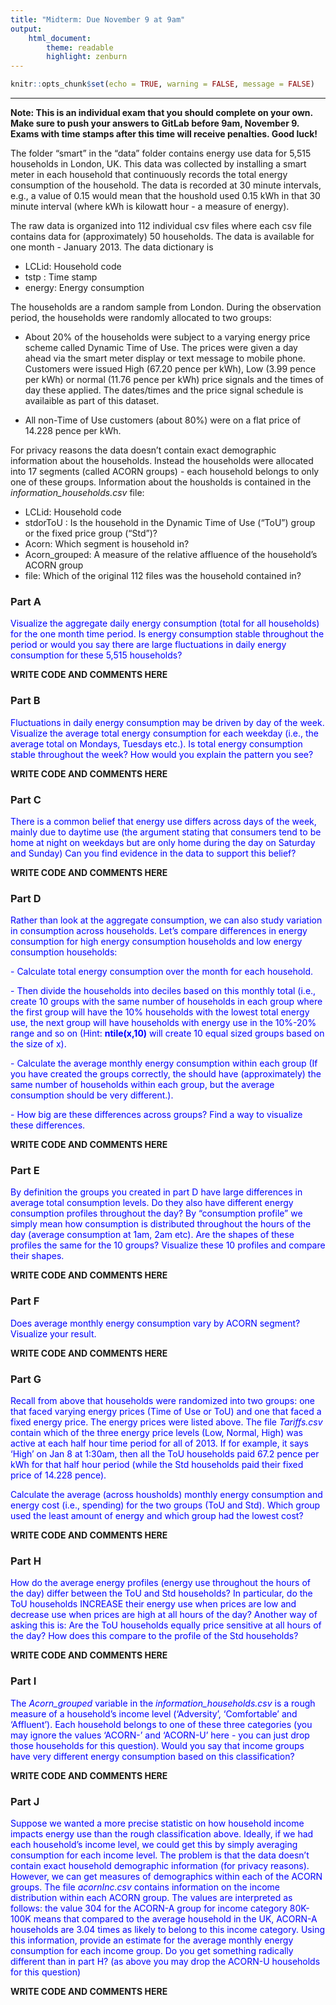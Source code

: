 ---
title: "Midterm: Due November 9 at 9am"
output:
    html_document:
        theme: readable
        highlight: zenburn
---

```{r setup, include=FALSE}
knitr::opts_chunk$set(echo = TRUE, warning = FALSE, message = FALSE)
```

--- 
**Note: This is an individual exam that you should complete on your own. Make sure to push your answers to GitLab before 9am, November 9. Exams with time stamps after this time will receive penalties. Good luck!**


The folder "smart" in the "data" folder contains energy use data for 5,515 households in London, UK. This data was collected by installing a smart meter in each household that continuously records the total energy consumption of the household. The data is recorded at 30 minute intervals, e.g., a value of 0.15 would mean that the houshold used 0.15 kWh in that 30 minute interval (where kWh is kilowatt hour - a measure of energy). 

The raw data is organized into 112 individual csv files where each csv file contains data for (approximately) 50 households. The data is available for one month - January 2013. The data dictionary is 

- LCLid: Household code
- tstp : Time stamp 
- energy: Energy consumption

The households are a random sample from London. During the observation period, the households were randomly allocated to two groups: 

- About 20% of the households were subject to a varying energy price scheme called Dynamic Time of Use. The prices were given a day ahead via the smart meter display or text message to mobile phone. Customers were issued High (67.20 pence per kWh), Low (3.99 pence per kWh) or normal (11.76 pence per kWh) price signals and the times of day these applied. The dates/times and the price signal schedule is availaible as part of this dataset. 

- All non-Time of Use customers (about 80%) were on a flat price of 14.228 pence per kWh. 

For privacy reasons the data doesn't contain exact demographic information about the households. Instead the households were allocated into 17 segments (called ACORN groups) - each household belongs to only one of these groups. Information about the housholds is contained in the _information_households.csv_ file:

- LCLid: Household code
- stdorToU : Is the household in the Dynamic Time of Use ("ToU") group or the fixed price group ("Std")?
- Acorn: Which segment is household in?
- Acorn_grouped: A measure of the relative affluence of the household's ACORN group
- file: Which of the original 112 files was the household contained in?


### Part A

<span style="color:blue">
Visualize the aggregate daily energy consumption (total for all households) for the one month time period. Is energy consumption stable throughout the period or would you say there are large fluctuations in daily energy consumption for these 5,515 households?
</span>

**WRITE CODE AND COMMENTS HERE**


### Part B

<span style="color:blue">
Fluctuations in daily energy consumption may be driven by day of the week. Visualize the average total energy consumption for each weekday (i.e., the average total on Mondays, Tuesdays etc.). Is total energy consumption stable throughout the week? How would you explain the pattern you see?
</span>



**WRITE CODE AND COMMENTS HERE**


### Part C

<span style="color:blue">
There is a common belief that energy use differs across days of the week, mainly due to daytime use (the argument stating that consumers tend to be home at night on weekdays but are only home during the day on Saturday and Sunday) Can you find evidence in the data to support this belief?
</span>


**WRITE CODE AND COMMENTS HERE**


### Part D
<span style="color:blue">
Rather than look at the aggregate consumption, we can also study variation in consumption across households. Let's compare differences in energy consumption for high energy consumption households and low energy consumption households: 
</span>

<span style="color:blue">
-  Calculate total energy consumption over the month for each household. 
</span>

<span style="color:blue">
- Then divide the households into deciles based on this monthly total (i.e., create 10 groups with the same number of households in each group where the first group will have the 10% households with the lowest total energy use, the next group will have households with energy use in the 10%-20% range and so on (Hint: **ntile(x,10)** will create 10 equal sized groups based on the size of x). 
</span>

<span style="color:blue">
- Calculate the average monthly energy consumption within each group (If you have created the groups correctly, the should have (approximately) the same number of households within each group, but the average consumption should be very different.). 
</span>

<span style="color:blue">
- How big are these differences across groups? Find a way to visualize these differences.
</span>


**WRITE CODE AND COMMENTS HERE**


### Part E

<span style="color:blue">
By definition the groups you created in part D have large differences in average total consumption levels. Do they also have different energy consumption profiles throughout the day? By "consumption profile" we simply mean how consumption is distributed throughout the hours of the day (average consumption at 1am, 2am etc). Are the shapes of these profiles the same for the 10 groups? Visualize these 10 profiles and compare their shapes.  
</span>


**WRITE CODE AND COMMENTS HERE**


### Part F

<span style="color:blue">
Does average monthly energy consumption vary by ACORN segment? Visualize your result.
</span>


**WRITE CODE AND COMMENTS HERE**


### Part G

<span style="color:blue">
Recall from above that households were randomized into two groups: one that faced varying energy prices (Time of Use or ToU) and one that faced a fixed energy price. The energy prices were listed above. The file *Tariffs.csv* contain which of the three energy price levels (Low, Normal, High) was active at each half hour time period for all of 2013. If for example, it says 'High' on Jan 8 at 1:30am, then all the ToU households paid 67.2 pence per kWh for that half hour period (while the Std households paid their fixed price of 14.228 pence).
</span>

<span style="color:blue">
Calculate the average (across housholds) monthly energy consumption and energy cost (i.e., spending) for the two groups (ToU and Std). Which group used the least amount of energy and which group had the lowest cost? 
</span>



**WRITE CODE AND COMMENTS HERE**


### Part H

<span style="color:blue">
How do the average energy profiles (energy use throughout the hours of the day) differ between the ToU and Std households? In particular, do the ToU households INCREASE their energy use when prices are low and decrease use when prices are high at all hours of the day? Another way of asking this is: Are the ToU households equally price sensitive at all hours of the day? How does this compare to the profile of the Std households?  
</span>


**WRITE CODE AND COMMENTS HERE**


### Part I

<span style="color:blue">
The *Acorn_grouped* variable in the _information_households.csv_ is a rough measure of a household's income level ('Adversity', 'Comfortable' and 'Affluent'). Each household belongs to one of these three categories (you may ignore the values 'ACORN-' and 'ACORN-U' here - you can just drop those households for this question). Would you say that income groups have very different energy consumption based on this classification? 
</span>


**WRITE CODE AND COMMENTS HERE**

### Part J

<span style="color:blue">
Suppose we wanted a more precise statistic on how household income impacts energy use than the rough classification above. Ideally, if we had each household's income level, we could get this by simply averaging consumption for each income level. The problem is that the data doesn't contain exact household demographic information (for privacy reasons). However, we can get measures of demographics within each of the ACORN groups. The file *acornInc.csv* contains information on the income distribution within each ACORN group. The values are interpreted as follows: the value 304 for the ACORN-A group for income category 80K-100K means that compared to the average household in the UK, ACORN-A households are 3.04 times as likely to belong to this income category. Using this information, provide an estimate for the average monthly energy consumption for each income group. Do you get something radically different than in part H? (as above you may drop the ACORN-U households for this question)
</span>


**WRITE CODE AND COMMENTS HERE**



